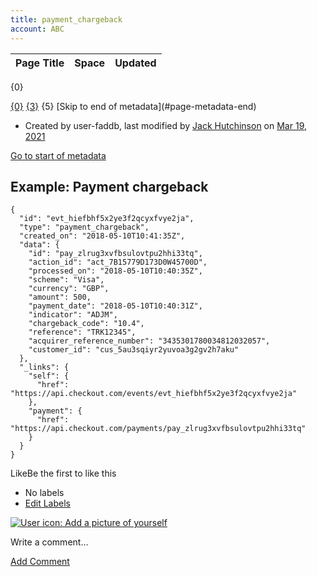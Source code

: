 ```yaml
---
title: payment_chargeback
account: ABC
---
```


<table class="aui"> <thead> <tr class="header"> <th class="search-result-title">Page Title</th> <th class="search-result-space">Space</th> <th class="search-result-date">Updated</th> </tr> </thead> </table> <p class="search-result-count">{0}</p> <tr class="search-result"> <td class="search-result-title"><a href="{1}" class="content-type-{2}"><span>{0}</span></a></td> <td class="search-result-space"><a class="space" href="/display/{4}/" title="{3}">{3}</a></td> <td class="search-result-date"><span class="date" title="{6}">{5}</span></td> </tr> [Skip to end of metadata](#page-metadata-end)

*   Created by user-faddb, last modified by [Jack Hutchinson](    /display/~jack.hutchinson
    ) on [Mar 19, 2021](/pages/diffpagesbyversion.action?pageId=2785527&selectedPageVersions=1&selectedPageVersions=2 "Show changes")

[Go to start of metadata](#page-metadata-start)

Example: Payment chargeback
---------------------------

    {
      "id": "evt_hiefbhf5x2ye3f2qcyxfvye2ja",
      "type": "payment_chargeback",
      "created_on": "2018-05-10T10:41:35Z",
      "data": {
        "id": "pay_zlrug3xvfbsulovtpu2hhi33tq",
        "action_id": "act_7B15779D173D0W45700D",
        "processed_on": "2018-05-10T10:40:35Z",
        "scheme": "Visa",
        "currency": "GBP",
        "amount": 500,
        "payment_date": "2018-05-10T10:40:31Z",
        "indicator": "ADJM",
        "chargeback_code": "10.4",
        "reference": "TRK12345",
        "acquirer_reference_number": "3435301780034812032057",
        "customer_id": "cus_5au3sqiyr2yuvoa3g2gv2h7aku"
      },
      "_links": {
        "self": {
          "href": "https://api.checkout.com/events/evt_hiefbhf5x2ye3f2qcyxfvye2ja"
        },
        "payment": {
          "href": "https://api.checkout.com/payments/pay_zlrug3xvfbsulovtpu2hhi33tq"
        }
      }
    }

LikeBe the first to like this

*   No labels
*   [Edit Labels](# "Edit Labels (Type 'l')")

[![User icon: Add a picture of yourself](/s/en_GB/7901/abf7b35644d5a5d1d7e4b0969a83e8eb2b569fb5/_/images/icons/profilepics/add_profile_pic.svg)](/users/profile/editmyprofilepicture.action)

Write a comment…

[Add Comment](/display/DOCS/payment_chargeback?showComments=true&showCommentArea=true#addcomment)